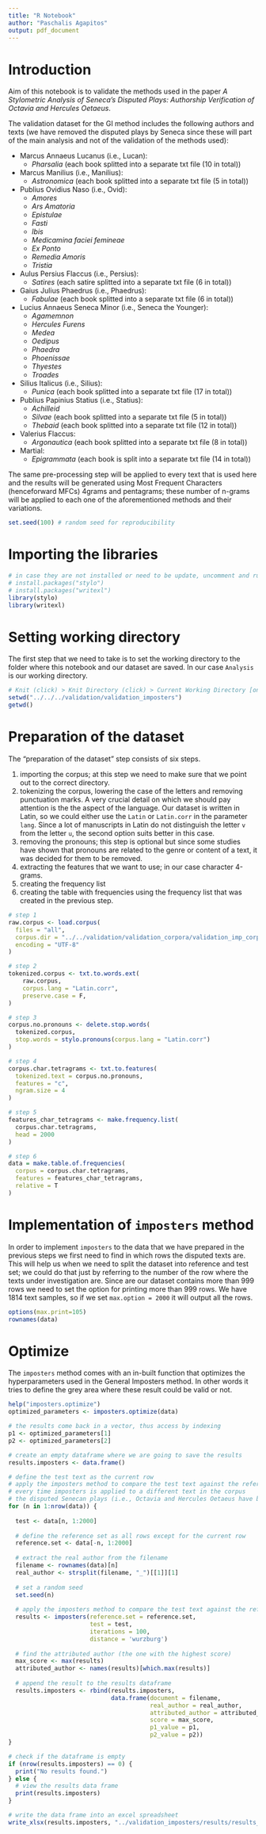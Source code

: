 ```yaml
---
title: "R Notebook"
author: "Paschalis Agapitos"
output: pdf_document
---
```

# Introduction
Aim of this notebook is to validate the methods used in the paper *A Stylometric Analysis of Seneca's Disputed Plays: Authorship Verification of Octavia and Hercules Oetaeus*.

The validation dataset for the GI method includes the following authors and texts (we have removed the disputed plays by Seneca since these will part of the main analysis and not of the validation of the methods used):

* Marcus Annaeus Lucanus (i.e., Lucan):
  + *Pharsalia* (each book splitted into a separate txt file (10 in total))
  
* Marcus Manilius (i.e., Manilius):
  + *Astronomica* (each book splitted into a separate txt file (5 in total))
  
* Publius Ovidius Naso (i.e., Ovid):
  + *Amores*
  + *Ars Amatoria*
  + *Epistulae*
  + *Fasti*
  + *Ibis*
  + *Medicamina faciei femineae*
  + *Ex Ponto*
  + *Remedia Amoris*
  + *Tristia*
  
* Aulus Persius Flaccus (i.e., Persius):
  + *Satires* (each satire splitted into a separate txt file (6 in total))
  
* Gaius Julius Phaedrus (i.e., Phaedrus):
  + *Fabulae* (each book splitted into a separate txt file (6 in total))
  
* Lucius Annaeus Seneca Minor (i.e., Seneca the Younger):
  + *Agamemnon*
  + *Hercules Furens*
  + *Medea*
  + *Oedipus*
  + *Phaedra*
  + *Phoenissae*
  + *Thyestes*
  + *Troades*
  
* Silius Italicus (i.e., Silius):
  + *Punica* (each book splitted into a separate txt file (17 in total))
  
* Publius Papinius Statius (i.e., Statius):
  + *Achilleid*
  + *Silvae* (each book splitted into a separate txt file (5 in total))
  + *Thebaid* (each book splitted into a separate txt file (12 in total))
  
* Valerius Flaccus:
  + *Argonautica* (each book splitted into a separate txt file (8 in total))

* Martial:
  + *Epigrammata* (each book is split into a separate txt file (14 in total))


The same pre-processing step will be applied to every text that is used here and the results will be generated using Most Frequent Characters (henceforward MFCs) 4grams and pentagrams; these number of n-grams will be applied to each one of the aforementioned methods and their variations.

```r
set.seed(100) # random seed for reproducibility
```

# Importing the libraries

```r
# in case they are not installed or need to be update, uncomment and run
# install.packages("stylo")
# install.packages("writexl")
library(stylo)
library(writexl)
```
# Setting working directory

The first step that we need to take is to set the working directory to the folder where this notebook and our dataset are saved. In our case `Analysis` is our working directory.

```r
# Knit (click) > Knit Directory (click) > Current Working Directory [only if `setwd()` does not work] > run `setwd()`
setwd("../../../validation/validation_imposters")
getwd()
```

# Preparation of the dataset

The "preparation of the dataset" step consists of six steps.

1)  importing the corpus; at this step we need to make sure that we point out to the correct directory.
2)  tokenizing the corpus, lowering the case of the letters and removing punctuation marks. A very crucial detail on which we should pay attention is the the aspect of the language. Our dataset is written in Latin, so we could either use the `Latin` or `Latin.corr` in the parameter `lang`. Since a lot of manuscripts in Latin do not distinguish the letter `v` from the letter `u`, the second option suits better in this case.
3)  removing the pronouns; this step is optional but since some studies have shown that pronouns are related to the genre or content of a text, it was decided for them to be removed.
4)  extracting the features that we want to use; in our case character 4-grams.
5)  creating the frequency list
6)  creating the table with frequencies using the frequency list that was created in the previous step.

```r
# step 1
raw.corpus <- load.corpus(
  files = "all",
  corpus.dir = "../../validation/validation_corpora/validation_imp_corpus/",
  encoding = "UTF-8"
)
```

```r
# step 2
tokenized.corpus <- txt.to.words.ext(
    raw.corpus,
    corpus.lang = "Latin.corr",
    preserve.case = F,
)
```

```r
# step 3
corpus.no.pronouns <- delete.stop.words(
  tokenized.corpus,
  stop.words = stylo.pronouns(corpus.lang = "Latin.corr")
)
```


```r
# step 4
corpus.char.tetragrams <- txt.to.features(
  tokenized.text = corpus.no.pronouns,
  features = "c",
  ngram.size = 4
)
```

```r
# step 5
features_char_tetragrams <- make.frequency.list(
  corpus.char.tetragrams,
  head = 2000
)
```

```r
# step 6
data = make.table.of.frequencies(
  corpus = corpus.char.tetragrams,
  features = features_char_tetragrams,
  relative = T
)
```

# Implementation of `imposters` method
In order to implement `imposters` to the data that we have prepared in the previous steps we first need to find in which rows the disputed texts are. This will help us when we need to split the dataset into reference and test set; we could do that just by referring to the number of the row where the texts under investigation are.
Since are our dataset contains more than 999 rows we need to set the option for printing more than 999 rows. We have 1814 text samples, so if we set `max.option = 2000` it will output all the rows.

```r
options(max.print=105)
rownames(data)
```
# Optimize

The `imposters` method comes with an in-built function that optimizes the hyperparameters used in the General Imposters method. In other words it tries to define the grey area where these result could be valid or not.

```r
help("imposters.optimize")
optimized_parameters <- imposters.optimize(data)
```
```r
# the results come back in a vector, thus access by indexing
p1 <- optimized_parameters[1]
p2 <- optimized_parameters[2]
```

```r
# create an empty dataframe where we are going to save the results
results.imposters <- data.frame()

# define the test text as the current row
# apply the imposters method to compare the test text against the reference set
# every time imposters is applied to a different text in the corpus
# the disputed Senecan plays (i.e., Octavia and Hercules Oetaeus have been manually removed)
for (n in 1:nrow(data)) {
  
  test <- data[n, 1:2000]
  
  # define the reference set as all rows except for the current row
  reference.set <- data[-n, 1:2000]
  
  # extract the real author from the filename
  filename <- rownames(data)[n]
  real_author <- strsplit(filename, "_")[[1]][1]
  
  # set a random seed
  set.seed(n)
  
  # apply the imposters method to compare the test text against the reference set
  results <- imposters(reference.set = reference.set,
                       test = test,
                       iterations = 100,
                       distance = 'wurzburg')
  
  # find the attributed author (the one with the highest score)
  max_score <- max(results)
  attributed_author <- names(results)[which.max(results)]
  
  # append the result to the results dataframe
  results.imposters <- rbind(results.imposters,
                             data.frame(document = filename,
                                        real_author = real_author,
                                        attributed_author = attributed_author,
                                        score = max_score,
                                        p1_value = p1,
                                        p2_value = p2))
}

# check if the dataframe is empty
if (nrow(results.imposters) == 0) {
  print("No results found.")
} else {
  # view the results data frame
  print(results.imposters)
}

# write the data frame into an excel spreadsheet
write_xlsx(results.imposters, "../validation_imposters/results/results_imposters_valid_cosine.xlsx")
```